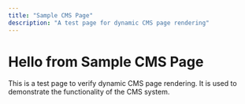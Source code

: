 ```yaml
---
title: "Sample CMS Page"
description: "A test page for dynamic CMS page rendering"
---
```


# Hello from Sample CMS Page

This is a test page to verify dynamic CMS page rendering. It is used to demonstrate the functionality of the CMS system.